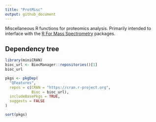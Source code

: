 ```yaml
---
title: "ProtMisc"
output: github_document
---
```


Miscellaneous R functions for proteomics analysis. Primarily intended to 
interface with the 
[R For Mass Spectrometry](https://www.rformassspectrometry.org/pkgs/) packages.

## Dependency tree

```r
library(miniCRAN)
bioc_url <- BiocManager::repositories()[1]
bioc_url
```

```r
pkgs <- pkgDep(
  "QFeatures",
  repos = c(CRAN = "https://cran.r-project.org",
            Bioc = bioc_url),
  includeBasePkgs = TRUE,
  suggests = FALSE
)

sort(pkgs)
```
